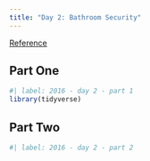 ```yaml
---
title: "Day 2: Bathroom Security"
---
```


[Reference](https://adventofcode.com/2016/day/2)

## Part One

```r
#| label: 2016 - day 2 - part 1
library(tidyverse)
```

## Part Two

```r
#| label: 2016 - day 2 - part 2
```
